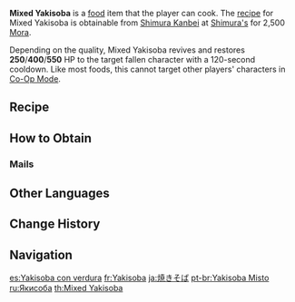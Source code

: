 {{Food Infobox
|id              = 108292
|image           = Item Mixed Yakisoba.png
|description     = One of Inazuma's common household dishes.
|desc_suspicious = Both the noodles and the side dishes show signs of having been burned black, testament to the tragedy that must have befallen earlier.
|desc_basic      = One merely needs to stir-fry the noodles and side dishes evenly before serving, making this an easy-to-make and filling dish. It is no wonder, then, that this dish is so sought after among Inazumans.
|desc_delicious  = Some mysterious art of seasoning has been imparted upon the slightly curled noodles and ordinary side dishes. Smooth, springy, rich... the magic at work on the plate is such that one will never tire of cleaning it out.
|type            = Recovery Dishes
|effectType      = Revive
|effect          = Revives a character and restores (var1) HP.
|eff_att1        = Revive
|eff_att2        = HP Restore
|eff_att3        = HP Restore Fixed
|eff_suspicious1 = 250
|eff_basic1      = 400
|eff_delicious1  = 550
|quality         = 2
|variant         = Way of the Strong
|region          = Inazuma
|recipe          = Sold by [[Shimura Kanbei]]
}}
'''Mixed Yakisoba''' is a [[food]] item that the player can cook.  The [[recipe]] for Mixed Yakisoba is obtainable from [[Shimura Kanbei]] at [[Shimura's]] for 2,500 [[Mora]].

Depending on the quality, Mixed Yakisoba revives and restores '''250'''/'''400'''/'''550''' HP to the target fallen character with a 120-second cooldown. Like most foods, this cannot target other players' characters in [[Co-Op Mode]].

{{Special Dish|Arataki Itto|Way of the Strong}}

==Recipe==
{{Recipe
|type = Cooking
|Flour = 3
|Cabbage = 2
|Raw Meat = 1
|sort = Flour;Cabbage;Raw Meat
}}

==How to Obtain==
===Mails===
{{Mail Attachments by Category List|Delicious Mixed Yakisoba}}

==Other Languages==
{{Other Languages
|en      = Mixed Yakisoba
|zhs     = 什锦炒面
|zhs_rm  = Shíjǐn Chǎomiàn
|zht     = 什錦炒麵
|zht_rm  = Shíjǐn Chǎomiàn
|zh_tl   = Mixed Stir-Fried Noodles
|ja      = {{Rubi|焼|や}}きそば
|ja_rm   = Yakisoba
|ja_tl   = {{w|Yakisoba}}
|ko      = 야채 볶음면
|ko_rm   = Yachae Bokeummyeon
|ko_tl   = Vegetable Fried Noodles
|es      = Yakisoba con verdura
|es_tl   = Yakisoba with Vegetable
|fr      = Yakisoba
|ru      = Якисоба
|th      = Mixed Yakisoba
|vi      = Mì Xào Thập Cẩm
|vi_tl   = Mixed Stir-Fried Noodles
|de      = Gemischte Yakisoba
|de_tl   = Mixed Yakisoba
|id      = Mixed Yakisoba
|pt      = Yakisoba Misto
|pt_tl   = Mixed Yakisoba
|tr      = Yakisoba
|it      = Yakisoba
}}

==Change History==
{{Change History|2.0}}

==Navigation==
{{Food Navbox}}

[[es:Yakisoba con verdura]]
[[fr:Yakisoba]]
[[ja:焼きそば]]
[[pt-br:Yakisoba Misto]]
[[ru:Якисоба]]
[[th:Mixed Yakisoba]]